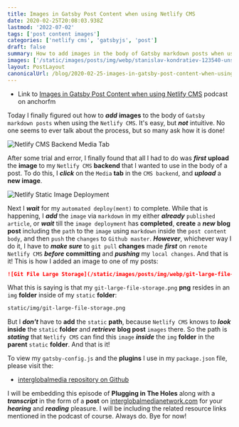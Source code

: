 ```yaml
---
title: Images in Gatsby Post Content when using Netlify CMS
date: 2020-02-25T20:08:03.938Z
lastmod: '2022-07-02'
tags: ['post content images']
categories: ['netlify cms', 'gatsbyjs', 'post']
draft: false
summary: How to add images in the body of Gatsby markdown posts when using Netlify CMS.
images: ['/static/images/posts/img/webp/stanislav-kondratiev-123540-unsplash.webp']
layout: PostLayout
canonicalUrl: /blog/2020-02-25-images-in-gatsby-post-content-when-using-netlify-cms
---
```


- Link to
  [Images in Gatsby Post Content when using Netlify CMS](https://anchor.fm/maria-campbell/episodes/Images-in-Gatsby-Post-Content-when-using-Netlify-CMS-eb2l4o)
  podcast on anchorfm

Today I finally figured out how to _**add**_ **images** to the body of
`Gatsby markdown posts` when using the `Netlify CMS`. It's easy, but _**not**_
intuitive. No one seems to ever talk about the process, but so many ask how it
is done!

![Netlify CMS Backend Media Tab](/static/images/posts/img/webp/netlify-cms-backend-media.webp)

After some trial and error, I finally found that all I had to do was _**first**_
**upload** the **image** to my `Netlify CMS` **backend** that I wanted to use in
the body of a post. To do this, I _**click**_ on the `Media` **tab** in the
`CMS backend`, and _**upload**_ a **new image**.

![Netlify Static Image Deployment](/static/images/posts/img/webp/netlify-static-img-deploy.webp)

Next I _**wait**_ for my `automated deploy(ment)` to complete. While that is
happening, I _**add**_ the `image` via `markdown` in my either _**already**_
`published article`, or _**wait**_ till the `image deployment` has
**completed**, **create** a _**new**_ **blog post** including the `path` to the
`image` using `markdown` inside the `post content body`, and then `push` the
`changes` to `Github master`. _**However**_, whichever way I do it, I have to
_**make sure**_ to `git pull` **changes** made _**first**_ on
`remote Netlify CMS` _**before**_ **committing** and _**pushing**_ my
`local changes`. And that is it! This is how I added an image to one of my
posts:

```markdown
![Git File Large Storage](/static/images/posts/img/webp/git-large-file-storage.webp)
```

What this is saying is that my `git-large-file-storage.png` **png** resides in
an `img` **folder** inside of my `static` **folder**:

```html
static/img/git-large-file-storage.png
```

But I _**don't**_ have to **add** the `static` **path**, because `Netlify CMS`
knows to _**look**_ **inside** the `static` **folder** and _**retrieve**_ **blog
post** `images` there. So the path is _**stating**_ that `Netlify CMS` can find
this `image` _**inside**_ the `img` **folder** in the **parent** `static`
**folder**. And that is it!

To view my `gatsby-config.js` and the **plugins** I use in my `package.json`
file, please visit the:

- [interglobalmedia repository on Github](https://github.com/interglobalmedia/interglobalmedia)

I will be embedding this episode of **Plugging in The Holes** along with a
_**transcript**_ in the form of a **post** on
[interglobalmedianetwork.com](https://www.interglobalmedianetwork.com/) for your
_**hearing**_ and _**reading**_ pleasure. I will be including the related
resource links mentioned in the podcast of course. Always do. Bye for now!
